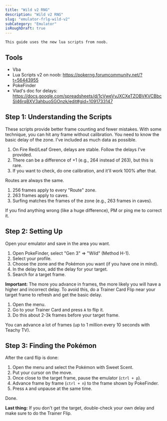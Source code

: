 ```yaml
---
title: "Wild v2 RNG"
description: "Wild v2 RNG"
slug: "emulator-frlg-wild-v2"
subCategory: "Emulator"
isRoughDraft: true
---
```


```
This guide uses the new lua scripts from noob.
```

## Tools

- Vba
- Lua Scripts v2 on noob: https://pokerng.forumcommunity.net/?t=56443955
- PokeFinder
- Vlad's doc for delays: https://docs.google.com/spreadsheets/d/1cVweVvJXCXeTZOBVKVCBbcSI46rqBXV3ahbuoSGOnzk/edit#gid=1091733147

## Step 1: Understanding the Scripts

These scripts provide better frame counting and fewer mistakes. With some technique, you can hit any frame without calibration. You need to know the basic delay of the zone. I've included as much data as possible.

1. On Fire Red/Leaf Green, delays are stable. Follow the delays I've provided.
2. There can be a difference of +1 (e.g., 264 instead of 263), but this is rare.
3. If you want to check, do one calibration, and it'll work 100% after that.

Routes are always the same.

1. 256 frames apply to every "Route" zone.
2. 263 frames apply to caves.
3. Surfing matches the frames of the zone (e.g., 263 frames in caves).

If you find anything wrong (like a huge difference), PM or ping me to correct it.

## Step 2: Setting Up

Open your emulator and save in the area you want.

1. Open PokeFinder, select "Gen 3" => "Wild" (Method H-1).
2. Select your profile.
3. Choose the zone and the Pokémon you want (if you have one in mind).
4. In the delay box, add the delay for your target.
5. Search for a target frame.

**Important:** The more you advance in frames, the more likely you will have a higher and incorrect delay. To avoid this, do a Trainer Card Flip near your target frame to refresh and get the basic delay.

1. Open the menu.
2. Go to your Trainer Card and press `A` to flip it.
3. Do this about 2-3k frames before your target frame.

You can advance a lot of frames (up to 1 million every 10 seconds with Teachy TV).

## Step 3: Finding the Pokémon

After the card flip is done:

1. Open the menu and select the Pokémon with Sweet Scent.
2. Put your cursor on the move.
3. Once close to the target frame, pause the emulator (`ctrl + p`).
4. Advance frame by frame (`ctrl + n`) to the frame shown by PokeFinder.
5. Press `A` and unpause at the same time.

Done.

**Last thing:** If you don't get the target, double-check your own delay and make sure to do the Trainer Flip.
